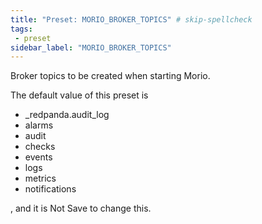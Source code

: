 ```yaml
---
title: "Preset: MORIO_BROKER_TOPICS" # skip-spellcheck
tags:
 - preset
sidebar_label: "MORIO_BROKER_TOPICS"
---
```


Broker topics to be created when starting Morio.

<Note>

The default value of this preset is <ul><li>_redpanda.audit_log</li> <li>alarms</li> <li>audit</li> <li>checks</li> <li>events</li> <li>logs</li> <li>metrics</li> <li>notifications</li></ul>, and it is <Label style="danger">Not Save</Label> to change this.

</Note>
